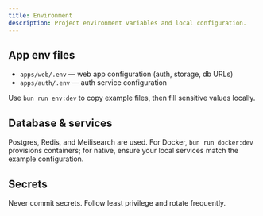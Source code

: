 ```yaml
---
title: Environment
description: Project environment variables and local configuration.
---
```


## App env files

- `apps/web/.env` — web app configuration (auth, storage, db URLs)
- `apps/auth/.env` — auth service configuration

Use `bun run env:dev` to copy example files, then fill sensitive values locally.

## Database & services

Postgres, Redis, and Meilisearch are used. For Docker, `bun run docker:dev` provisions containers; for native, ensure your local services match the example configuration.

## Secrets

Never commit secrets. Follow least privilege and rotate frequently.


